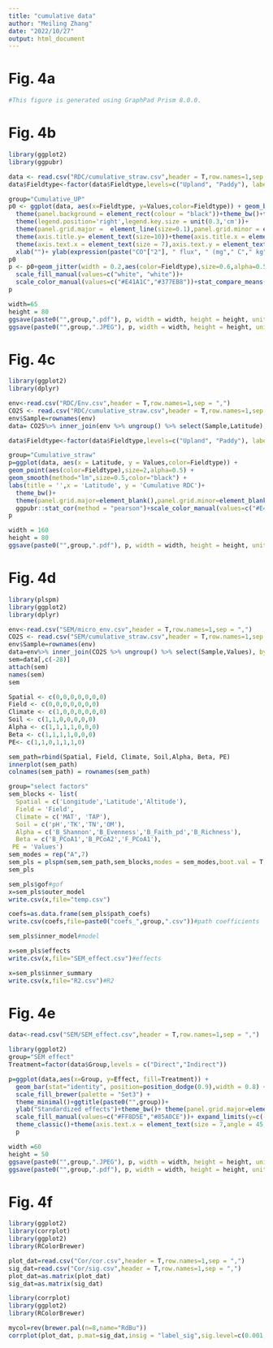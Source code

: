 ---
title: "cumulative data"
author: "Meiling Zhang"
date: "2022/10/27"
output: html_document
---

# Fig. 4a

```{r}
#This figure is generated using GraphPad Prism 8.0.0.
```

# Fig. 4b

```{r}
library(ggplot2)
library(ggpubr)

data <- read.csv("RDC/cumulative_straw.csv",header = T,row.names=1,sep = ",")
data$Fieldtype<-factor(data$Fieldtype,levels=c("Upland", "Paddy"), labels = c("Upland", "Paddy"))

group="Cumulative_UP"
p0 <- ggplot(data, aes(x=Fieldtype, y=Values,color=Fieldtype)) + geom_boxplot(width=0.5,outlier.size = 0.2)+
  theme(panel.background = element_rect(colour = "black"))+theme_bw()+theme(legend.title=element_text(size=7),legend.text=element_text(size=7))+
  theme(legend.position='right',legend.key.size = unit(0.3,'cm'))+
  theme(panel.grid.major =  element_line(size=0.1),panel.grid.minor = element_line(size = 0.1))+
  theme(axis.title.y= element_text(size=10))+theme(axis.title.x = element_text(size = 10))+
  theme(axis.text.x = element_text(size = 7),axis.text.y = element_text(size = 7))+
  xlab("")+ ylab(expression(paste("CO"["2"], " flux", " (mg"," C"," kg"^"-1","soil)"),color="black"))+theme(panel.grid.major=element_blank(),panel.grid.minor=element_blank())
p0
p <- p0+geom_jitter(width = 0.2,aes(color=Fieldtype),size=0.6,alpha=0.5)+
  scale_fill_manual(values=c("white", "white"))+
  scale_color_manual(values=c("#E41A1C","#377EB8"))+stat_compare_means(method="wilcox.test")
p

width=65
height = 80
ggsave(paste0("",group,".pdf"), p, width = width, height = height, units = "mm")
ggsave(paste0("",group,".JPEG"), p, width = width, height = height, units = "mm")
```

# Fig. 4c

```{r data}
library(ggplot2)
library(dplyr)

env<-read.csv("RDC/Env.csv",header = T,row.names=1,sep = ",")
CO2S <- read.csv("RDC/cumulative_straw.csv",header = T,row.names=1,sep = ",")
env$Sample=rownames(env)
data= CO2S%>% inner_join(env %>% ungroup() %>% select(Sample,Latitude), by = "Sample")

data$Fieldtype<-factor(data$Fieldtype,levels=c("Upland", "Paddy"), labels = c("Upland", "Paddy"))

group="Cumulative_straw"
p=ggplot(data, aes(x = Latitude, y = Values,color=Fieldtype)) +
geom_point(aes(color=Fieldtype),size=2,alpha=0.5) +
geom_smooth(method="lm",size=0.5,color="black") +
labs(title = '',x = 'Latitude', y = 'Cumulative RDC')+
  theme_bw()+
  theme(panel.grid.major=element_blank(),panel.grid.minor=element_blank())+
  ggpubr::stat_cor(method = "pearson")+scale_color_manual(values=c("#E41A1C","#377EB8"))+facet_wrap( ~ Fieldtype, scales="free_y", ncol=2)
p

width = 160
height = 80
ggsave(paste0("",group,".pdf"), p, width = width, height = height, units = "mm")
```

# Fig. 4d

```{r}
library(plspm)
library(ggplot2)
library(dplyr)

env<-read.csv("SEM/micro_env.csv",header = T,row.names=1,sep = ",")
CO2S <- read.csv("SEM/cumulative_straw.csv",header = T,row.names=1,sep = ",")
env$Sample=rownames(env)
data=env%>% inner_join(CO2S %>% ungroup() %>% select(Sample,Values), by = "Sample")
sem=data[,c(-28)]
attach(sem)
names(sem)
sem

Spatial <- c(0,0,0,0,0,0,0)
Field <- c(0,0,0,0,0,0,0)
Climate <- c(1,0,0,0,0,0,0)
Soil <- c(1,1,0,0,0,0,0)
Alpha <- c(1,1,1,1,0,0,0)
Beta <- c(1,1,1,1,0,0,0)
PE<- c(1,1,0,1,1,1,0)

sem_path=rbind(Spatial, Field, Climate, Soil,Alpha, Beta, PE)
innerplot(sem_path) 
colnames(sem_path) = rownames(sem_path)

group="select factors"
sem_blocks <- list(					
  Spatial = c('Longitude','Latitude','Altitude'),					
  Field = 'Field',					
  Climate = c('MAT', 'TAP'), 					
  Soil = c('pH','TK','TN','OM'),					
  Alpha = c('B_Shannon','B_Evenness','B_Faith_pd','B_Richness'),					
  Beta = c('B_PCoA1','B_PCoA2','F_PCoA1'), 					
 PE = 'Values')					
sem_modes = rep("A",7)
sem_pls = plspm(sem,sem_path,sem_blocks,modes = sem_modes,boot.val = T,br=1000)					
sem_pls						

sem_pls$gof#gof
x=sem_pls$outer_model
write.csv(x,file="temp.csv")

coefs=as.data.frame(sem_pls$path_coefs)
write.csv(coefs,file=paste0("coefs_",group,".csv"))#path coefficients

sem_pls$inner_model#model

x=sem_pls$effects
write.csv(x,file="SEM_effect.csv")#effects

x=sem_pls$inner_summary
write.csv(x,file="R2.csv")#R2
```

# Fig. 4e

```{r}
data<-read.csv("SEM/SEM_effect.csv",header = T,row.names=1,sep = ",")

library(ggplot2)
group="SEM effect"
Treatment=factor(data$Group,levels = c("Direct","Indirect"))

p=ggplot(data,aes(x=Group, y=Effect, fill=Treatment)) +
  geom_bar(stat="identity", position=position_dodge(0.9),width = 0.8) +
  scale_fill_brewer(palette = "Set3") +
  theme_minimal()+ggtitle(paste0("",group))+
  ylab("Standardized effects")+theme_bw()+ theme(panel.grid.major=element_blank(),panel.grid.minor=element_blank())+
  scale_fill_manual(values=c("#FF8D5E","#85A0CE"))+ expand_limits(y=c(-0.4,0.4))+ facet_grid(. ~ Factor)+
  theme_classic()+theme(axis.text.x = element_text(size = 7,angle = 45, hjust = 1, vjust = 1),axis.text.y = element_text(size = 7))
  p

width =60
height = 50
ggsave(paste0("",group,".JPEG"), p, width = width, height = height, units = "mm")
ggsave(paste0("",group,".pdf"), p, width = width, height = height, units = "mm")
```

# Fig. 4f

```{r packages}
library(ggplot2)
library(corrplot)
library(ggplot2)
library(RColorBrewer)

plot_dat=read.csv("Cor/cor.csv",header = T,row.names=1,sep = ",")
sig_dat=read.csv("Cor/sig.csv",header = T,row.names=1,sep = ",")
plot_dat=as.matrix(plot_dat)
sig_dat=as.matrix(sig_dat)

library(corrplot)
library(ggplot2)
library(RColorBrewer)

mycol=rev(brewer.pal(n=8,name="RdBu"))
corrplot(plot_dat, p.mat=sig_dat,insig = "label_sig",sig.level=c(0.001,0.01,0.05),pch.cex = 0.7,pch.col = "white",method = "square",col=mycol)
```